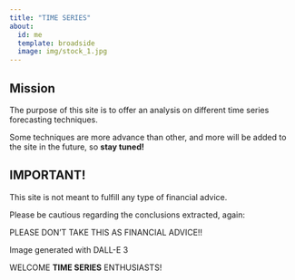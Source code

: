 ```yaml
---
title: "TIME SERIES"
about:
  id: me
  template: broadside
  image: img/stock_1.jpg
---
```


:::{#me}

## Mission

The purpose of this site is to offer an analysis on different time series forecasting techniques.

Some techniques are more advance than other, and more will be added to the site in the future, so **stay tuned!**

## IMPORTANT!

This site is not meant to fulfill any type of financial advice.

Please be cautious regarding the conclusions extracted, again:

PLEASE DON'T TAKE THIS AS FINANCIAL ADVICE!!

Image generated with DALL-E 3

:::

WELCOME **TIME SERIES** ENTHUSIASTS!
